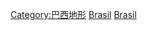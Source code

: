 {{Commonscat|Mountains of Brazil}}

[[Category:巴西地形|Category:巴西地形]]
[[Category:南美洲山峰|Brasil]]
[[Category:各国山峰|Brasil]]
